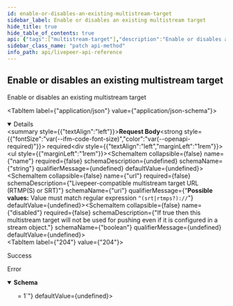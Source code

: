 ```yaml
---
id: enable-or-disables-an-existing-multistream-target
sidebar_label: Enable or disables an existing multistream target
hide_title: true
hide_table_of_contents: true
api: {"tags":["multistream-target"],"description":"Enable or disables an existing multistream target","requestBody":{"required":true,"content":{"application/json":{"schema":{"required":[],"table":null,"type":"object","additionalProperties":false,"properties":{"id":{"type":"string","readOnly":true,"example":"09F8B46C-61A0-4254-9875-F71F4C605BC7"},"name":{"type":"string"},"url":{"type":"string","writeOnly":true,"description":"Livepeer-compatible multistream target URL (RTMP(S) or SRT)","example":"rtmps://live.my-service.tv/channel/secretKey","format":"uri","pattern":"^(srt|rtmps?)://"},"disabled":{"type":"boolean","description":"If true then this multistream target will not be used for pushing even if it is configured in a stream object."},"userId":{"type":"string","readOnly":true,"example":"66E2161C-7670-4D05-B71D-DA2D6979556F","index":true},"createdAt":{"type":"number","readOnly":true,"description":"Timestamp (in milliseconds) at which multistream target object was created","example":1587667174725}}}}}},"responses":{"204":{"description":"Success"},"default":{"description":"Error","content":{"application/json":{"schema":{"required":["errors"],"type":"object","properties":{"errors":{"type":"array","minItems":1,"items":{"type":"string","example":["id not provided","user not found"]}}}}}}}},"method":"patch","path":"/multistream/target/{id}","jsonRequestBodyExample":{"id":"09F8B46C-61A0-4254-9875-F71F4C605BC7","name":"string","url":"rtmps://live.my-service.tv/channel/secretKey","disabled":true,"userId":"66E2161C-7670-4D05-B71D-DA2D6979556F","createdAt":1587667174725},"info":{"title":"Livepeer API Reference","version":"0.0.1-alpha.0"},"postman":{"name":"Enable or disables an existing multistream target","description":{"content":"Enable or disables an existing multistream target","type":"text/plain"},"url":{"path":["multistream","target",":id"],"host":["{{baseUrl}}"],"query":[],"variable":[{"disabled":false,"description":{"content":"(Required) ID of the multistream target","type":"text/plain"},"type":"any","value":"","key":"id"}]},"header":[{"key":"Content-Type","value":"application/json"},{"key":"Accept","value":"application/json"}],"method":"PATCH","body":{"mode":"raw","raw":"\"\"","options":{"raw":{"language":"json"}}}}}
sidebar_class_name: "patch api-method"
info_path: api/livepeer-api-reference
---
```



## Enable or disables an existing multistream target



Enable or disables an existing multistream target

<MimeTabs><TabItem label={"application/json"} value={"application/json-schema"}><details style={{}} data-collapsed={false} open={true}><summary style={{"textAlign":"left"}}><strong>Request Body</strong><strong style={{"fontSize":"var(--ifm-code-font-size)","color":"var(--openapi-required)"}}> required</strong></summary><div style={{"textAlign":"left","marginLeft":"1rem"}}></div><ul style={{"marginLeft":"1rem"}}><SchemaItem collapsible={false} name={"name"} required={false} schemaDescription={undefined} schemaName={"string"} qualifierMessage={undefined} defaultValue={undefined}></SchemaItem><SchemaItem collapsible={false} name={"url"} required={false} schemaDescription={"Livepeer-compatible multistream target URL (RTMP(S) or SRT)"} schemaName={"uri"} qualifierMessage={"**Possible values:** Value must match regular expression `^(srt|rtmps?)://`"} defaultValue={undefined}></SchemaItem><SchemaItem collapsible={false} name={"disabled"} required={false} schemaDescription={"If true then this multistream target will not be used for pushing even if it is configured in a stream object."} schemaName={"boolean"} qualifierMessage={undefined} defaultValue={undefined}></SchemaItem></ul></details></TabItem></MimeTabs><div><ApiTabs><TabItem label={"204"} value={"204"}><div>

Success

</div><div></div></TabItem><TabItem label={"default"} value={"default"}><div>

Error

</div><div><MimeTabs groupId={"mime-type"}><TabItem label={"application/json"} value={"application/json"}><SchemaTabs groupId={"schema-tabs"}><TabItem label={"Schema"} value={"Schema"}><details style={{}} data-collapsed={false} open={true}><summary style={{"textAlign":"left"}}><strong>Schema</strong></summary><div style={{"textAlign":"left","marginLeft":"1rem"}}></div><ul style={{"marginLeft":"1rem"}}><SchemaItem collapsible={false} name={"errors"} required={false} schemaDescription={undefined} schemaName={"string[]"} qualifierMessage={"**Possible values:** `>= 1`"} defaultValue={undefined}></SchemaItem></ul></details></TabItem></SchemaTabs></TabItem></MimeTabs></div></TabItem></ApiTabs></div>
      